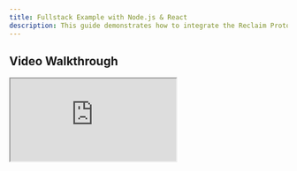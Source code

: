 ```yaml
---
title: Fullstack Example with Node.js & React
description: This guide demonstrates how to integrate the Reclaim Protocol JavaScript SDK into a fullstack application. We'll cover both the backend and frontend implementations.
---
```


## Video Walkthrough

<iframe
  className="w-full aspect-video rounded-lg"
  src="https://www.youtube.com/embed/vtGwNUP8nWw?si=oOU-Q6WLZqRQtEHd"
  title="About Reclaim Protocol"
  allow="accelerometer; autoplay; clipboard-write; encrypted-media; gyroscope; picture-in-picture"
  allowFullScreen
/>


This guide demonstrates how to integrate the Reclaim Protocol JavaScript SDK into a fullstack application. We'll cover both the backend and frontend implementations.

## Implementation Guide

### 1. Backend Implementation

For a detailed backend implementation using Node.js and Express, please refer to the [Backend Example](/backend/backend-example).

<Callout type="info">
  The backend example provides a comprehensive guide on setting up a server that generates the SDK configuration and
  handles proof verification.
</Callout>

### 2. Frontend Implementation

This section demonstrates how to integrate the Reclaim SDK into your frontend application using the configuration received from your backend server.

#### Prerequisites
- A running backend server with Reclaim SDK configuration endpoints
- Node.js environment with npm/yarn
- React application
- Basic understanding of async/await and Promise handling

Here's a step-by-step implementation showing how to initialize and use the Reclaim SDK in your frontend application:

```javascript
import { ReclaimProofRequest } from '@reclaimprotocol/js-sdk';

async function initializeReclaim() {
  try {
    // Step 1: Fetch the configuration from your backend
    const response = await fetch('https://your-backend.com/reclaim/generate-config');
    const { reclaimProofRequestConfig } = await response.json();

    // Step 2: Initialize the ReclaimProofRequest with the received configuration
    const reclaimProofRequest = await ReclaimProofRequest.fromJsonString(reclaimProofRequestConfig);

    // Step 3: Generate the request URL for the verification process
    const requestUrl = await reclaimProofRequest.getRequestUrl();

    // Step 4: Start the verification session
    await reclaimProofRequest.startSession({
      onSuccess: (proofs) => {
        if (proofs) {
          if (typeof proofs === 'string') {
            // Custom callback URL case: proof is sent to callback URL
            console.log('SDK Message:', proofs);
          } else if (typeof proofs !== 'string') {
            // Default callback URL case: proof object received directly
            console.log('Proof received:', proofs?.claimData.context);
          }
        }
        // Handle successful verification (e.g., update UI, send to backend)
      },
      onError: (error) => {
        console.error('Verification failed', error);
        // Handle verification failure (e.g., show error message)
      },
    });

    console.log('Request URL:', requestUrl);
  } catch (error) {
    console.error('Error initializing Reclaim:', error);
    // Handle initialization error (e.g., show error message)
  }
}

// Initialize Reclaim when needed (e.g., button click)
initializeReclaim();
```

For detailed information about the proof object structure, see the [Advance Options](../advance-options/advance-options#understanding-the-proof-structure) documentation.

<Callout type="tip">
  This implementation provides a streamlined approach to integrating Reclaim SDK. It handles both success and error cases while maintaining a clean, user-friendly interface while preserving the security of your Application Secret.
</Callout>

## Integration Steps

1. **Backend Setup**
   - Complete the backend setup as outlined in the [Backend Example](/backend/backend-example)
   - Ensure your endpoints are properly secured and functional

2. **Frontend Integration**
   - Install the Reclaim SDK package
   - Implement the frontend code in your application
   - Configure proper error handling and user feedback

3. **Configuration**
   - Replace 'https://your-backend.com/reclaim/generate-config' with your actual backend endpoint
   - Customize the success and error handlers according to your application needs

<Callout type="info">
  Ensure your backend endpoint is properly secured and accessible from your frontend application's domain.
</Callout>

## Next Steps

After implementing the fullstack integration:

1. **Advance Options**
   - Explore [Advance Options](../advance-options/advance-options) for more fine-tuned customization of your implementation

2. **Testing**
   - Test across different devices and browsers
   - Verify error scenarios and validate security measures

This implementation provides a solid foundation for integrating the Reclaim Protocol into your application. For additional features and customization options, refer to our advanced documentation sections.
